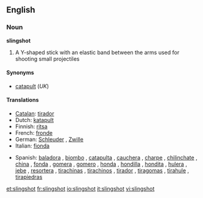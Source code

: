 ==English==

===Noun===
'''slingshot'''

# A Y-shaped stick with an elastic band between the arms used for shooting small projectiles

====Synonyms====
* [[catapult]] (''UK'')

====Translations====
{{trans-top|Y-shaped stick}}
* [[Catalan]]: [[tirador]] {{m}}
* Dutch: [[katapult]] {{m}}
* Finnish: [[ritsa]]
* French: [[fronde]] {{f}}
* German: [[Schleuder]] {{f}}, [[Zwille]] {{f}}
* Italian: [[fionda]] {{f}}
{{trans-mid}}
* Spanish: [[baladora]] {{f}} {{italbrac|Peruvian Amazonia}}, [[biombo]] {{m}} {{italbrac|Panama}}, [[catapulta]] {{f}}  {{italbrac|Costa Rica}}, [[cauchera]] {{f}} {{italbrac|Colombia}}, [[charpe]] {{m}} {{italbrac|Southwestern Mexico}}, [[chilinchate]] {{m}} {{italbrac|Honduras}}, [[china]] {{f}} {{italbrac|Venezuela}}, [[fonda]] {{f}} {{italbrac|Western Venezuela}}, [[gomera]] {{f}} {{italbrac|Argentina}}, [[gomero]] {{m}} {{italbrac|Northern and Southern Central Spain}}, [[honda]] {{f}} {{italbrac|Bolivia|Chile|Guatemala|Northwestern Argentina|Northwestern Venezuela|Peru|Uruguay}}, [[hondilla]] {{f}} {{italbrac|El Salvador|Honduras}}, [[hondita]] {{f}} {{italbrac|Paraguay}}, [[hulera]] {{f}} {{italbrac|Nicaragua}}, [[jebe]] {{m}} {{italbrac|Peru}}, [[resortera]] {{f}} {{italbrac|Costa Rica|Ecuador|Mexican standard usage}}, [[tirachinas]] {{m}} {{italbrac|Spain standard usage}}, [[tirachinos]] {{m}} {{italbrac|Southwestern Spain}}, [[tirador]] {{m}} {{italbrac|Northwestern Mexico|Southern Central and Northeastern Spain}}, [[tiragomas]] {{m}} {{italbrac|Northern Central Spain|specifically Cantabria, Basque Country, La Rioja and Aragon}}, [[tirahule]] {{m}} {{italbrac|Southeastern Mexico}},  [[tirapiedras]] {{m}} {{italbrac|Cuba}}
{{trans-bottom}}

[[et:slingshot]]
[[fr:slingshot]]
[[io:slingshot]]
[[it:slingshot]]
[[vi:slingshot]]